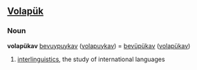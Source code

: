 ==[[Volapük]]==
===Noun===
'''volapükav'''
[[bevuypuykav]] ([[volapuykav]]) = [[bevüpükav]] ([[volapükav]]) 
# [[interlinguistics]], the study of international languages